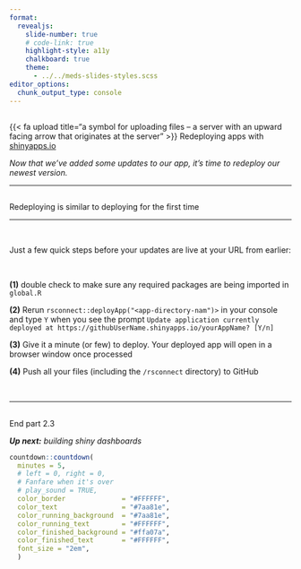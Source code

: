```yaml
---
format: 
  revealjs:
    slide-number: true
    # code-link: true
    highlight-style: a11y
    chalkboard: true
    theme: 
      - ../../meds-slides-styles.scss
editor_options: 
  chunk_output_type: console
---
```



##  {#redeploying-apps data-menu-title="~~~ Redeploying apps ~~~" background="#047C90"}

<div class="page-center vertical-center">
<p class="custom-subtitle bottombr">{{< fa upload title="a symbol for uploading files -- a server with an upward facing arrow that originates at the server" >}} Redeploying apps with [shinyapps.io](https://www.shinyapps.io/)</p>
<p class="caption-text">*Now that we've added some updates to our app, it's time to redeploy our newest version.*</p>
</div>

---

##  {#howto-redeploy data-menu-title="How to Redeploy"}

[Redeploying is similar to deploying for the first time]{.slide-title3}

<hr>

<br>

Just a few quick steps before your updates are live at your URL from earlier:

<br>

<p class="body-text-s">[**(1)**]{.teal-text} double check to make sure any required packages are being imported in `global.R`</p>
<p class="body-text-s topbr">[**(2)**]{.teal-text} Rerun `rsconnect::deployApp("<app-directory-nam")>` in your console and type `Y` when you see the prompt `Update application currently deployed at https://githubUserName.shinyapps.io/yourAppName? [Y/n]`</p>
<p class="body-text-s topbr">[**(3)**]{.teal-text} Give it a minute (or few) to deploy. Your deployed app will open in a browser window once processed</p>
<p class="body-text-s topbr">[**(4)**]{.teal-text} Push all your files (including the `/rsconnect` directory) to GitHub</p>

<br>

<!-- <center><p class="body-text-l teal-text">Check out my deployed app at <https://samanthacsik.shinyapps.io/two-file-app/></p></center> -->

---

##  {#end-section data-menu-title="~~~ BREAK ~~~" background="#047C90"}

<div class="page-center vertical-center">
<p class="custom-subtitle bottombr">End part 2.3</p>
<p class="caption-text">***Up next:** building shiny dashboards*</p>
</div>

```r
countdown::countdown(
  minutes = 5,
  # left = 0, right = 0,
  # Fanfare when it's over
  # play_sound = TRUE,
  color_border              = "#FFFFFF",
  color_text                = "#7aa81e",
  color_running_background  = "#7aa81e",
  color_running_text        = "#FFFFFF",
  color_finished_background = "#ffa07a",
  color_finished_text       = "#FFFFFF",
  font_size = "2em",
  )
```


